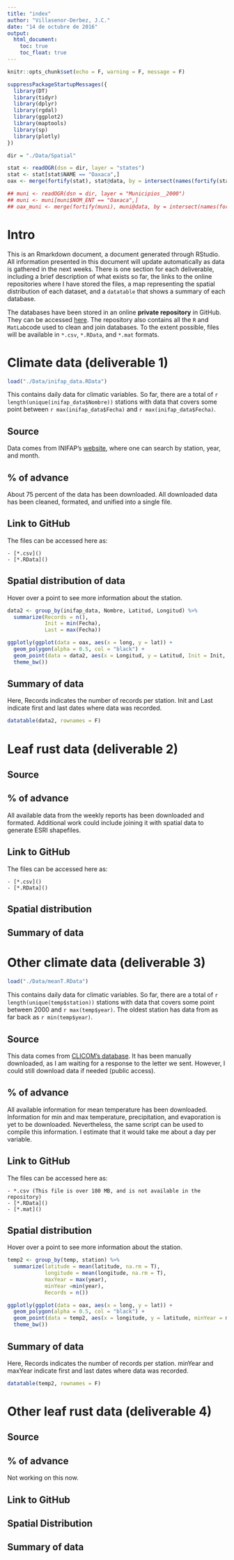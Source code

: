 ```yaml
---
title: "index"
author: "Villasenor-Derbez, J.C."
date: "14 de octubre de 2016"
output: 
  html_document:
    toc: true
    toc_float: true
---
```


```r
knitr::opts_chunk$set(echo = F, warning = F, message = F)
```

```r

suppressPackageStartupMessages({
  library(DT)
  library(tidyr)
  library(dplyr)
  library(rgdal)
  library(ggplot2)
  library(maptools)
  library(sp)
  library(plotly)
})

```

```r

dir = "./Data/Spatial"

stat <- readOGR(dsn = dir, layer = "states")
stat <- stat[stat$NAME == "Oaxaca",]
oax <- merge(fortify(stat), stat@data, by = intersect(names(fortify(stat)), names(stat@data)))

## muni <- readOGR(dsn = dir, layer = "Municipios__2000")
## muni <- muni[muni$NOM_ENT == "Oaxaca",]
## oax_muni <- merge(fortify(muni), muni@data, by = intersect(names(fortify(muni)), names(muni@data)))

```

# Intro

This is an Rmarkdown document, a document generated through RStudio. All information presented in this document will update automatically as data is gathered in the next weeks. There is one section for each deliverable, including a brief description of what exists so far, the links to the online repositories where I have stored the files, a map representing the spatial distribution of each dataset, and a `datatable` that shows a summary of each database.

The databases have been stored in an online **private repository** in GitHub. They can be accessed [here](https://github.com/jcvdav/OaxacaLeafRust). The repository also contains all the `R` and `MatLab`code used to clean and join databases. To the extent possible, files will be available in `*.csv`, `*.RData`, and `*.mat` formats.

# Climate data (deliverable 1)

```r
load("./Data/inifap_data.RData")
```

This contains daily data for climatic variables. So far, there are a total of `r length(unique(inifap_data$Nombre))` stations with data that covers some point between `r max(inifap_data$Fecha)` and `r max(inifap_data$Fecha)`.

## Source

Data comes from INIFAP's [website](http://clima.inifap.gob.mx/redinifap/est.aspx?est=38213), where one can search by station, year, and month.

## % of advance

About 75 percent of the data has been downloaded. All downloaded data has been cleaned, formated, and unified into a single file.

## Link to GitHub

The files can be accessed here as:

    - [*.csv]()
    - [*.RData]()

## Spatial distribution of data

Hover over a point to see more information about the station.

```r

data2 <- group_by(inifap_data, Nombre, Latitud, Longitud) %>%
  summarize(Records = n(),
            Init = min(Fecha),
            Last = max(Fecha))

ggplotly(ggplot(data = oax, aes(x = long, y = lat)) +
  geom_polygon(alpha = 0.5, col = "black") +
  geom_point(data = data2, aes(x = Longitud, y = Latitud, Init = Init, Last = Last, Records = Records)) +
  theme_bw())

```

## Summary of data

Here, Records indicates the number of records per station. Init and Last indicate first and last dates where data was recorded.

```r

datatable(data2, rownames = F)

```

# Leaf rust data (deliverable 2)

## Source

## % of advance

All available data from the weekly reports has been downloaded and formated. Additional work could include joining it with spatial data to generate ESRI shapefiles.

## Link to GitHub

The files can be accessed here as:

    - [*.csv]()
    - [*.RData]()

## Spatial distribution

## Summary of data

# Other climate data (deliverable 3)

```r
load("./Data/meanT.RData")
```

This contains daily data for climatic variables. So far, there are a total of `r length(unique(temp$station))` stations with data that covers some point between 2000 and `r max(temp$year)`. The oldest station has data from as far back as `r min(temp$year)`.

## Source

This data comes from [CLICOM's database](clicom-mex.cicese.mx). It has been manually downloaded, as I am waiting for a response to the letter we sent. However, I could still download data if needed (public access).

## % of advance

All available information for mean temperature has been downloaded. Information for min and max temperature, precipitation, and evaporation is yet to be downloaded. Nevertheless, the same script can be used to compile this information. I estimate that it would take me about a day per variable.

## Link to GitHub

The files can be accessed here as:

    - *.csv (This file is over 180 MB, and is not available in the repository)
    - [*.RData]()
    - [*.mat]()

## Spatial distribution

Hover over a point to see more information about the station.

```r

temp2 <- group_by(temp, station) %>%
  summarize(latitude = mean(latitude, na.rm = T),
            longitude = mean(longitude, na.rm = T),
            maxYear = max(year),
            minYear =min(year),
            Records = n())

ggplotly(ggplot(data = oax, aes(x = long, y = lat)) +
  geom_polygon(alpha = 0.5, col = "black") +
  geom_point(data = temp2, aes(x = longitude, y = latitude, minYear = minYear, maxYear = maxYear, Records = Records)) +
  theme_bw())

```


## Summary of data

Here, Records indicates the number of records per station. minYear and maxYear indicate first and last dates where data was recorded.

```r

datatable(temp2, rownames = F)

```


# Other leaf rust data (deliverable 4)

## Source

## % of advance

Not working on this now.

## Link to GitHub

## Spatial Distribution

## Summary of data

